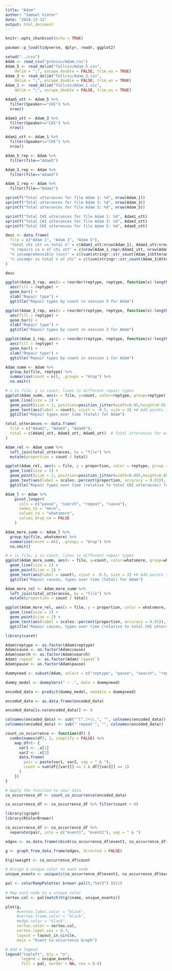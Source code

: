 ```yaml
---
title: "Adam"
author: "Samuel Vinter"
date: "2024-12-13"
output: html_document
---
```


```r
knitr::opts_chunk$set(echo = TRUE)
```

```r
pacman::p_load(tidyverse, dplyr, readr, ggplot2)
```

```r
setwd("../csv")
Adam <- read_csv("proccsv/Adam.csv")
Adam_5 <- read_delim("fullcsv/Adam_5.csv", 
    delim = ";", escape_double = FALSE, trim_ws = TRUE)
Adam_3 <- read_delim("fullcsv/Adam_3.csv", 
    delim = ";", escape_double = FALSE, trim_ws = TRUE)
Adam_1 <- read_delim("fullcsv/Adam_1.csv", 
    delim = ";", escape_double = FALSE, trim_ws = TRUE)
```

```r
Adam5_utt <- Adam_5 %>%
  filter(Speaker=="CHI") %>%
  nrow()

Adam3_utt <- Adam_3 %>%
  filter(Speaker=="CHI") %>%
  nrow()

Adam1_utt <- Adam_1 %>%
  filter(Speaker=="CHI") %>%
  nrow()
```

```r
Adam_5_rep <- Adam %>%
  filter(file=="Adam5")

Adam_3_rep <- Adam %>%
  filter(file=="Adam3")

Adam_1_rep <- Adam %>%
  filter(file=="Adam1")
```

```r
sprintf("Total utterances for file Adam 1: %d", nrow(Adam_1))
sprintf("Total utterances for file Adam 3: %d", nrow(Adam_3))
sprintf("Total utterances for file Adam 5: %d", nrow(Adam_5))

sprintf("Total CHI utterances for file Adam 1: %d", Adam1_utt)
sprintf("Total CHI utterances for file Adam 3: %d", Adam3_utt)
sprintf("Total CHI utterances for file Adam 5: %d", Adam5_utt)
```

```r
desc <- data.frame(
  file = c("Adam 1", "Adam 3", "Adam 5"),
  "total chi utt vs total n" = c(Adam1_utt/nrow(Adam_1), Adam3_utt/nrow(Adam_3), Adam5_utt/nrow(Adam_5)),
  "n repairs vs n of chi utt" = c(nrow(Adam_1_rep)/Adam1_utt, nrow(Adam_3_rep)/Adam3_utt, nrow(Adam_5_rep)/Adam5_utt),
  "n incomprehensible (xxx)" = c((sum(stringr::str_count(Adam_1$Utterance, "xxx"))), (sum(stringr::str_count(Adam_3$Utterance, "xxx"))), (sum(stringr::str_count(Adam_5$Utterance, "xxx")))),
  "n incompr vs total n of chi" = c((sum(stringr::str_count(Adam_1$Utterance, "xxx")))/Adam1_utt, (sum(stringr::str_count(Adam_3$Utterance, "xxx")))/Adam3_utt, (sum(stringr::str_count(Adam_5$Utterance, "xxx")))/Adam5_utt)
)

desc
```


```r
ggplot(Adam_5_rep, aes(x = reorder(reptype, reptype, function(x)-length(x)))) +
  aes(fill = reptype) +
  geom_bar() +
  xlab("Repair type") +
  ggtitle("Repair types by count in session 5 for Adam")

ggplot(Adam_3_rep, aes(x = reorder(reptype, reptype, function(x)-length(x)))) +
  aes(fill = reptype) +
  geom_bar() +
  xlab("Repair type") +
  ggtitle("Repair types by count in session 3 for Adam")

ggplot(Adam_1_rep, aes(x = reorder(reptype, reptype, function(x)-length(x)))) +
  aes(fill = reptype) +
  geom_bar() +
  xlab("Repair type") +
  ggtitle("Repair types by count in session 1 for Adam")
```

```r
Adam_summ <- Adam %>%
  group_by(file, reptype) %>%
  summarise(count = n(), .groups = "drop") %>%
  na.omit()

# x is file, y is count, lines is different repair types
ggplot(Adam_summ, aes(x = file, y=count, color=reptype, group=reptype)) +
  geom_line(size = 1) +
  geom_point(size = 2, position=position_jitter(width=0.05,height=0.05)) +
  geom_text(aes(label = count), vjust = -0.5, size = 3) +# Add points to highlight individual counts 
  ggtitle("Repair types over time (total) for Adam")
```

```r
total_utterances <- data.frame(
  file = c("Adam1", "Adam3", "Adam5"),
  total = c(Adam1_utt, Adam3_utt, Adam5_utt)  # Total utterances for each file
)

Adam_rel <- Adam_summ %>%
  left_join(total_utterances, by = "file") %>%
  mutate(proportion = count / total)

ggplot(Adam_rel, aes(x = file, y = proportion, color = reptype, group = reptype)) +
  geom_line(size = 1) +
  geom_point(size = 2, position=position_jitter(width=0.005,height=0.005)) +
  geom_text(aes(label = scales::percent(proportion, accuracy = 0.01)), vjust = -0.5, size = 3) +
  ggtitle("Repair types over time (relative to total CHI utterances) for Adam")
```

```r
Adam_l <- Adam %>%
    pivot_longer(
      cols = c("pause", "search", "repeat", "cause"),
      names_to = "more",
      values_to = "whatsmore",
      values_drop_na = FALSE
    )
```

```r
Adam_more_summ <- Adam_l %>%
  group_by(file, whatsmore) %>%
  summarise(count = n(), .groups = "drop") %>%
  na.omit()

# x is file, y is count, lines is different repair types
ggplot(Adam_more_summ, aes(x = file, y=count, color=whatsmore, group=whatsmore)) +
  geom_line(size = 1) +
  geom_point(size = 2) +
  geom_text(aes(label = count), vjust = -0.5, size = 3) +# Add points to highlight individual counts 
  ggtitle("Repair causes, types over time (total) for Adam")
```

```r
Adam_more_rel <- Adam_more_summ %>%
  left_join(total_utterances, by = "file") %>%
  mutate(proportion = count / total)

ggplot(Adam_more_rel, aes(x = file, y = proportion, color = whatsmore, group = whatsmore)) +
  geom_line(size = 1) +
  geom_point(size = 2) +
  geom_text(aes(label = scales::percent(proportion, accuracy = 0.01)), vjust = -0.5, size = 3) +
  ggtitle("Repair causes, types over time (relative to total CHI utterances) for Adam")
```

```r
library(caret)
```

```r
Adam$reptype <- as.factor(Adam$reptype)
Adam$cause <- as.factor(Adam$cause)
Adam$search <- as.factor(Adam$search)
Adam$`repeat` <- as.factor(Adam$`repeat`)
Adam$pause <- as.factor(Adam$pause)
```

```r
dummyneed <- subset(Adam, select = c("reptype", "pause", "search", "repeat", "cause"))

dummy_model <- dummyVars(" ~ .", data = dummyneed)

encoded_data <- predict(dummy_model, newdata = dummyneed)

encoded_data <- as.data.frame(encoded_data)

encoded_data[is.na(encoded_data)] <- 0
```

```r
colnames(encoded_data) <- sub("^[^.]+\\.", "", colnames(encoded_data))
colnames(encoded_data) <- sub("`repeat`", "", colnames(encoded_data))
```


```r
count_co_occurrence <- function(df) {
  combn(names(df), 2, simplify = FALSE) %>%
    map_dfr(~ {
      var1 <- .x[1]
      var2 <- .x[2]
      data.frame(
        pair = paste(var1, var2, sep = " & "),
        count = sum(df[[var1]] == 1 & df[[var2]] == 1)
      )
    })
}

# Apply the function to your data
co_occurrence_df <- count_co_occurrence(encoded_data)

co_occurrence_df <- co_occurrence_df %>% filter(count > 0)
```

```r
library(igraph)
library(RColorBrewer)
```

```r
co_occurrence_df <- co_occurrence_df %>%
  separate(pair, into = c("event1", "event2"), sep = " & ")
```

```r
edges <- as.data.frame(cbind(co_occurrence_df$event1, co_occurrence_df$event2))

g <- graph_from_data_frame(edges, directed = FALSE)

E(g)$weight <- co_occurrence_df$count

# Assign a unique color to each node
unique_events <- unique(c(co_occurrence_df$event1, co_occurrence_df$event2))  # Get unique event names (nodes)

pal <- colorRampPalette( brewer.pal(9,"Set3") )(21)
  
# Map each node to a unique color
vertex.col <- pal[match(V(g)$name, unique_events)]
```

```r
plot(g,
     #vertex.label.color = "black",
     #vertex.frame.color = "black",
     #edge.color = "black",
     vertex.color = vertex.col,
     vertex.label.cex = 0.7,
     layout = layout_in_circle,
     main = "Event Co-occurrence Graph")

# Add a legend
legend("topleft", bty = "n", 
       legend = unique_events, 
       fill = pal, border = NA, cex = 0.6)
```

